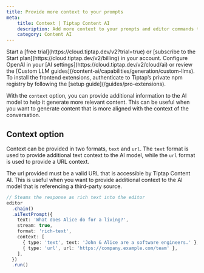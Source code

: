 ```yaml
---
title: Provide more context to your prompts
meta:
    title: Context | Tiptap Content AI
    description: Add more context to your prompts and editor commands to fine-tune your AI's response. Learn more in our docs.
    category: Content AI
---
```



<Requirements>
    <RequirementItem label="1. Activate trial or subscribe">
        Start a [free trial](https://cloud.tiptap.dev/v2?trial=true) or [subscribe to the Start plan](https://cloud.tiptap.dev/v2/billing) in your account.
    </RequirementItem>
    <RequirementItem label="2. Integrate an AI provider">
        Configure OpenAI in your [AI settings](https://cloud.tiptap.dev/v2/cloud/ai) or review the [Custom LLM guides](/content-ai/capabilities/generation/custom-llms).
    </RequirementItem>
    <RequirementItem label="3. Install from private registry">
        To install the frontend extensions, authenticate to Tiptap’s private npm registry by following the [setup guide](/guides/pro-extensions).
    </RequirementItem>
</Requirements>

With the `context` option, you can provide additional information to the AI model to help it generate more relevant content. This can be useful when you want to generate content that is more aligned with the context of the conversation.

<CodeDemo isPro path="/Extensions/AiContext" />

## Context option

Context can be provided in two formats, `text` and `url`. The `text` format is used to provide additional text context to the AI model, while the `url` format is used to provide a URL context.

<Callout title="URL requirements" variant="warning">
    The url provided must be a valid URL that is accessible by Tiptap Content AI. This is useful when
    you want to provide additional context to the AI model that is referencing a third-party source.
</Callout>

```ts
// Steams the response as rich text into the editor
editor
  .chain()
  .aiTextPrompt({
    text: 'What does Alice do for a living?',
    stream: true,
    format: 'rich-text',
    context: [
      { type: 'text', text: 'John & Alice are a software engineers.' },
      { type: 'url', url: 'https://company.example.com/team' },
    ],
  })
  .run()
```
